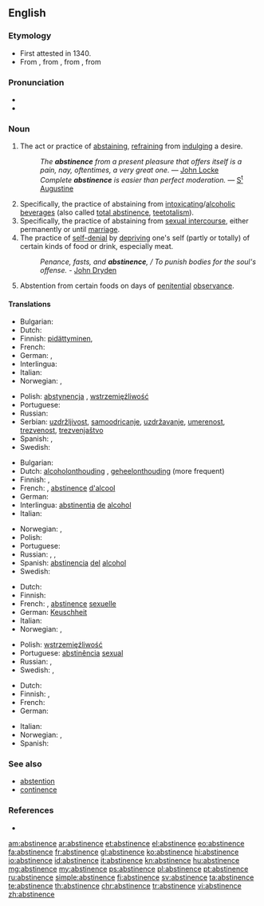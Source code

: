 ==English==
{{wikipedia}}

===Etymology===
* First attested in 1340.
* From {{etyl|enm}}, from {{etyl|fro}} {{term|astinence|lang=fro}}, from {{etyl|la}} {{term|abstinentia}}, from {{term|abstineo|abstinēō|withhold|lang=la}}

===Pronunciation===
* {{IPA|/ˈæb.stə.nəns/|/ˈæb.stə.nənts/}}
* {{audio|En-us-abstinence.ogg|Audio (US)}}

===Noun===
{{en-noun|-}}

# The act or practice of [[abstaining]], [[refrain]]ing from [[indulge|indulging]] a desire.
#: ''The '''abstinence''' from a present pleasure that offers itself is a pain, nay, oftentimes, a very great one.'' — [[w:John Locke|John Locke]]
#: ''Complete '''abstinence''' is easier than perfect moderation.'' — [[w:Augustine of Hippo|S<sup>t</sup> Augustine]]
# Specifically, the practice of abstaining from [[intoxicating]]/[[alcoholic]] [[beverage]]s (also called [[total abstinence]], [[teetotalism]]).
# Specifically, the practice of abstaining from [[sexual intercourse]], either permanently or until [[marriage]].
# The practice of [[self-denial]] by [[depriving]] one's self (partly or totally) of certain kinds of food or drink, especially meat.
#: ''Penance, fasts, and '''abstinence''', / To punish bodies for the soul's offense.'' - [[w:John Dryden|John Dryden]]
# {{context|Roman Catholicism}} Abstention from certain foods on days of [[penitential]] [[observance]].

====Translations====
{{trans-top|the act or practice of abstaining}}
* Bulgarian: {{t|bg|възържание}}
* Dutch: {{t+|nl|onthouding|f}}
* Finnish: [[pidättyminen]],  {{t|fi|pidättyvyys}}
* French: {{t|fr|abstinence|f}}
* German: {{t+|de|Enthaltsamkeit|f}}, {{t+|de|Abstinenz|f}}
* Interlingua: {{t|ia|abstinentia}}
* Italian: {{t+|it|astinenza|f}}
* Norwegian: {{t|no|avhold|n}}, {{t|no|avholdenhet|m}}
{{trans-mid}}
* Polish: [[abstynencja]] {{f}}, [[wstrzemięźliwość]] {{f}}
* Portuguese: {{t+|pt|abstinência|f}}
* Russian: {{t|ru|воздержание|n|tr=vozderžánije|sc=Cyrl}}
* Serbian: [[uzdržljivost]], [[samoodricanje]], [[uzdržavanje]], [[umerenost]], [[trezvenost]], [[trezvenjaštvo]]
* Spanish: {{t+|es|vigilia|f}}, {{t|es|abstinencia|f}}
* Swedish: {{t|sv|avhållsamhet}}
{{trans-bottom}}

{{trans-top|specifically, abstinence from alcohol}}
* Bulgarian: {{t|bg|трезвеност}}
* Dutch: [[alcoholonthouding]] {{f}}, [[geheelonthouding]] {{f}} (more frequent)
* Finnish: {{t-|fi|raittius}},  {{t|fi|täysraittius}}
* French: {{t|fr|abstinence|f}}, [[#French|abstinence]] [[d']][[alcool]] {{f}}
* German: {{t+|de|Abstinenz|f}}
* Interlingua: [[abstinentia]] [[de]] [[alcohol]]
* Italian: {{t+|it|astinenza|f}}
{{trans-mid}}
* Norwegian: {{t|no|avhold|n}}, {{t|no|avholdenhet|m}}
* Polish: {{t+|pl|abstynencja|f}}
* Portuguese: {{t+|pt|abstinência|f}}
* Russian: {{t|ru|воздержание|n|tr=vozderžánije|sc=Cyrl}}, {{t|ru|трезвенность|f|tr=trézvennost'|sc=Cyrl}}, {{t|ru|абстиненция|f|tr=abstinéncija|sc=Cyrl}}
* Spanish: [[abstinencia]] [[del]] [[alcohol]]
* Swedish: {{t+|sv|absolutism}}
{{trans-bottom}}

{{trans-top|specifically, abstinence from sexual intercourse}}
* Dutch: {{t+|nl|onthouding|f}}
* Finnish: {{t|fi|pidättyvyys}}
* French: {{t|fr|abstinence|f}}, [[#French|abstinence]] [[sexuelle]] {{f}}
* German: [[Keuschheit]] {{f}}
* Italian: {{t+|it|astinenza|f}}
* Norwegian: {{t|no|avhold|n}}, {{t|no|avholdenhet|m}}
{{trans-mid}}
* Polish: [[wstrzemięźliwość]] {{f}}
* Portuguese: [[abstinência]] {{f}} [[sexual]]
* Russian: {{t|ru|воздержание|n|tr=vozderžánije|sc=Cyrl}}, {{t|ru|абстиненция|f|tr=abstinéncija|sc=Cyrl}}
* Swedish: {{t|sv|avhållsamhet}},  {{t|sv|kyskhet}}
{{trans-bottom}}

{{trans-top|the practice of self-denial}}
* Dutch: {{t+|nl|onthouding|f}}
* Finnish: {{t|fi|pidättyvyys}},  {{t-|fi|kieltäytyminen}}
* French: {{t|fr|abstinence|f}}
* German: {{t+|de|Enthaltsamkeit|f}}
{{trans-mid}}
* Italian: {{t+|it|astinenza|f}}
* Norwegian: {{t|no|avhold|n}}, {{t|no|avholdenhet|m}}
* Spanish: {{t+|es|vigilia|f}}
{{trans-bottom}}

===See also===
* [[abstention]]
* [[continence]]

===References===
* {{R:Webster 1913}}

[[am:abstinence]]
[[ar:abstinence]]
[[et:abstinence]]
[[el:abstinence]]
[[eo:abstinence]]
[[fa:abstinence]]
[[fr:abstinence]]
[[gl:abstinence]]
[[ko:abstinence]]
[[hi:abstinence]]
[[io:abstinence]]
[[id:abstinence]]
[[it:abstinence]]
[[kn:abstinence]]
[[hu:abstinence]]
[[mg:abstinence]]
[[my:abstinence]]
[[ps:abstinence]]
[[pl:abstinence]]
[[pt:abstinence]]
[[ru:abstinence]]
[[simple:abstinence]]
[[fi:abstinence]]
[[sv:abstinence]]
[[ta:abstinence]]
[[te:abstinence]]
[[th:abstinence]]
[[chr:abstinence]]
[[tr:abstinence]]
[[vi:abstinence]]
[[zh:abstinence]]